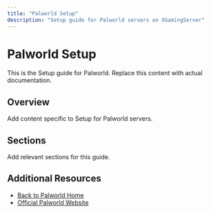 ```yaml
---
title: "Palworld Setup"
description: "Setup guide for Palworld servers on XGamingServer"
---
```


# Palworld Setup

This is the Setup guide for Palworld. Replace this content with actual documentation.

## Overview

Add content specific to Setup for Palworld servers.

## Sections

Add relevant sections for this guide.

## Additional Resources

- [Back to Palworld Home](./index)
- [Official Palworld Website](https://example.com)

